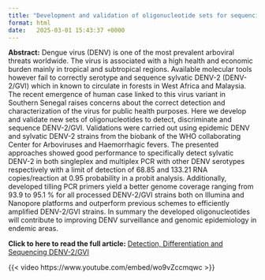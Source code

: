 ```yaml
---
title: "Development and validation of oligonucleotide sets for sequencing, real time detection and differentiation of re-emerged sylvatic Dengue virus 2 strains"
format: html
date:   2025-03-01 15:43:37 +0000
---
```






**Abstract:** Dengue virus (DENV) is one of the most prevalent arboviral threats worldwide. The virus is associated with 
a high health and economic burden mainly in tropical and subtropical regions. Available molecular tools however fail to 
correctly serotype and sequence sylvatic DENV-2 (DENV-2/GVI) which in known to circulate in forests in West Africa and 
Malaysia. The recent emergence of human case linked to this virus variant in Southern Senegal raises concerns about the 
correct detection and characterization of the virus for public health purposes. Here we develop and validate new sets of 
oligonucleotides to detect, discriminate and sequence DENV-2/GVI. Validations were carried out using epidemic DENV and 
sylvatic DENV-2 strains from the biobank of the WHO collaborating Center for Arboviruses and Haemorrhagic fevers. 
The presented approaches showed good performance to specifically detect sylvatic DENV-2 in both singleplex and multiplex PCR 
with other DENV serotypes respectively with a limit of detection of 68.85 and 133.21 RNA copies/reaction at 0.95 probability
 in a probit analysis. Additionally, developed tilling PCR primers yield a better genome coverage ranging from 93.9 to 95.1 % 
 for all processed DENV-2/GVI strains both on Illumina and Nanopore platforms and outperform previous schemes to efficiently 
 amplified DENV-2/GVI strains. In summary the developed oligonucleotides will contribute to improving DENV surveillance and 
 genomic epidemiology in endemic areas.

**Click to here to read the full article:** [Detection, Differentiation and Sequencing DENV-2/GVI](Study_Oligos_Sylvatic.pdf)

{{< video https://www.youtube.com/embed/wo9vZccmqwc >}}